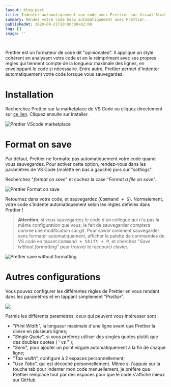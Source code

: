 ```yaml
---
layout: blog-post
title: Indenter automatiquement son code avec Prettier sur Visual Studio Code
summary: Rendez votre code beau automatiquement avec Prettier.
publishedAt: 2020-09-21T10:00:00+02:00
tag: []
image: ''

---
```

Prettier est un formateur de code dit "opinionated". Il applique un style cohérent en analysant votre code et en le réimprimant avec ses propres règles qui tiennent compte de la longueur maximale des lignes, en enveloppant le code si nécessaire. Entre autre, Prettier permet d'indenter automatiquement votre code lorsque vous sauvegardez.

# Installation

Recherchez Prettier sur la marketplace de VS Code ou cliquez directement sur [ce lien](https://marketplace.visualstudio.com/items?itemName=esbenp.prettier-vscode "Prettier sur VS Code"). Cliquez ensuite sur installer.

![Prettier VScode marketplace](/images/prettier-vscode-marketplace.png "Prettier VScode marketplace")

# Format on save

Par défaut, Prettier ne formatte pas automatiquement votre code quand vous sauvegardez. Pour activer cette option, rendez-vous dans les paramètres de VS Code (molette en bas à gauche) puis sur "_settings_".

Recherchez "_format on save_" et cochez la case "_Format a file on save_".

![Prettier Format on save](/images/prettier-format-on-save.png "Prettier Format on save")

Retournez dans votre code, et sauvegardez (<kbd>Command + S</kbd>). Normalement, votre code s'indente automatiquement selon les règles définies dans Prettier !

> **Attention**, si vous sauvegardez le code d'un collègue qui n'a pas la même configuration que vous, le fait de sauvegarder comptera comme une modification sur git. Pour savoir comment sauvegarder sans formater automatiquement, afficher la palette de commandes de VS code en tapant <kbd>Command + Shift + P</kbd>, et cherchez "_Save without formatting_" pour trouver le raccourci clavier.

![Prettier save without formatting](/images/prettier-save-without-formatting.png "Prettier save without formatting")

# Autres configurations

Vous pouvez configurer les différentes règles de Prettier en vous rendant dans les paramètres et en tappant simplement "_Prettier_". 

![](/images/parametres-prettier.png)

Parmis les différents paramètres, ceux qui peuvent vous intéresser sont :

* "_Print Width_", la longueur maximale d'une ligne avant que Prettier la divise en plusieurs lignes; 
* "_Single Quote_", si vous préférez utiliser des singles quotes plutôt que des doubles quotes ( ' vs " );
* "_Semi_", pour ajouter un point virgule automatiquement à la fin de chaque ligne;
* "_Tab width_", configuré à 2 espaces personnellement;
* "_Use Tabs_", qui est décoché personnellement. Même si j'appuie sur la touche tab pour indenter mon code manuellement, je préfère que Prettier remplace tout par des espaces pour que le code s'affiche mieux sur GitHub.
